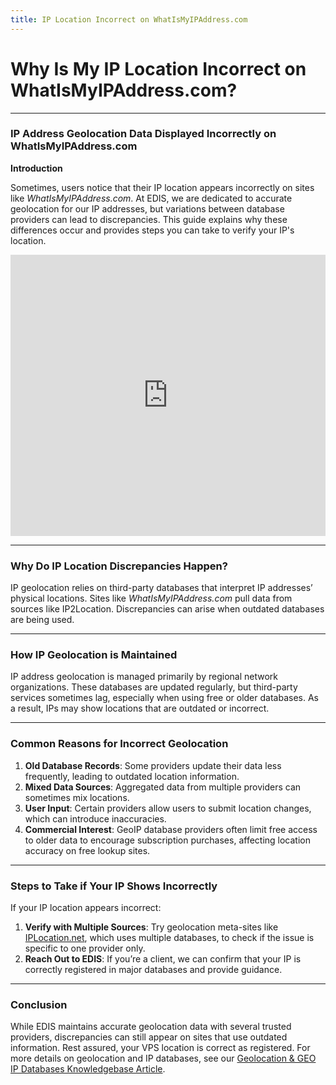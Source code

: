 ```yaml
---
title: IP Location Incorrect on WhatIsMyIPAddress.com
---
```


# Why Is My IP Location Incorrect on WhatIsMyIPAddress.com?

---

### IP Address Geolocation Data Displayed Incorrectly on WhatIsMyIPAddress.com

**Introduction**

Sometimes, users notice that their IP location appears incorrectly on sites like _WhatIsMyIPAddress.com_. At EDIS, we are dedicated to accurate geolocation for our IP addresses, but variations between database providers can lead to discrepancies. This guide explains why these differences occur and provides steps you can take to verify your IP's location.

<iframe
  width='100%'
  height='450'
  src='https://www.loom.com/embed/1794535848b64393ac3f282825baf29c?sid=c5507bba-748e-46d6-b047-a7da5aafc93e'
  frameborder='0'
  allow='accelerometer; clipboard-write; encrypted-media; gyroscope; picture-in-picture'
  allowfullscreen
></iframe>

---

### Why Do IP Location Discrepancies Happen?

IP geolocation relies on third-party databases that interpret IP addresses’ physical locations. Sites like _WhatIsMyIPAddress.com_ pull data from sources like IP2Location. Discrepancies can arise when outdated databases are being used.

---

### How IP Geolocation is Maintained

IP address geolocation is managed primarily by regional network organizations. These databases are updated regularly, but third-party services sometimes lag, especially when using free or older databases. As a result, IPs may show locations that are outdated or incorrect.

---

### Common Reasons for Incorrect Geolocation

1. **Old Database Records**: Some providers update their data less frequently, leading to outdated location information.
2. **Mixed Data Sources**: Aggregated data from multiple providers can sometimes mix locations.
3. **User Input**: Certain providers allow users to submit location changes, which can introduce inaccuracies.
4. **Commercial Interest**: GeoIP database providers often limit free access to older data to encourage subscription purchases, affecting location accuracy on free lookup sites.

---

### Steps to Take if Your IP Shows Incorrectly

If your IP location appears incorrect:

1. **Verify with Multiple Sources**: Try geolocation meta-sites like [IPLocation.net](https://www.iplocation.net), which uses multiple databases, to check if the issue is specific to one provider only.
2. **Reach Out to EDIS**: If you’re a client, we can confirm that your IP is correctly registered in major databases and provide guidance.&#x20;

---

### Conclusion

While EDIS maintains accurate geolocation data with several trusted providers, discrepancies can still appear on sites that use outdated information. Rest assured, your VPS location is correct as registered. For more details on geolocation and IP databases, see our [Geolocation & GEO IP Databases Knowledgebase Article](https://docs.edisglobal.com/geolocation-geoip-databases).
